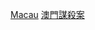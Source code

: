 {{Catnav|頁面分類|人物|各國人物|各國謀殺受害者|在中國被謀殺身亡者}}
{{Catnav|頁面分類|人物|逝世|特殊原因逝世者|謀殺受害者|各國謀殺受害者|在中國被謀殺身亡者}}
{{Catnav|頁面分類|社會|社會問題|犯罪|謀殺|謀殺受害者|各國謀殺受害者|在中國被謀殺身亡者}}
{{Catnav|頁面分類|社會|社會問題|犯罪|謀殺|各國謀殺案|中國謀殺案|澳門謀殺案}}
{{Catnav|頁面分類|社會科學|社會學|刑事學|犯罪|謀殺|各國謀殺案|中國謀殺案|澳門謀殺案}}
{{Catnav|頁面分類|社會科學|心理學|行為|犯罪|謀殺|各國謀殺案|中國謀殺案|澳門謀殺案}}

[[Category:在中國被謀殺身亡者|Macau]]
[[Category:澳門謀殺案|]]